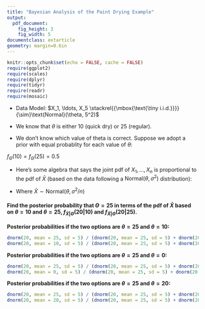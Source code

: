 ```yaml
---
title: "Bayesian Analysis of the Paint Drying Example"
output:
  pdf_document:
    fig_height: 3
    fig_width: 5
documentclass: extarticle
geometry: margin=0.6in
---
```


\def\simiid{\stackrel{{\mbox{\text{\tiny i.i.d.}}}}{\sim}}

```r
knitr::opts_chunk$set(echo = FALSE, cache = FALSE)
require(ggplot2)
require(scales)
require(dplyr)
require(tidyr)
require(readr)
require(mosaic)
```

 * Data Model: $X_1, \ldots, X_5 \simiid \text{Normal}(\theta, 5^2)$

 * We know that $\theta$ is either 10 (quick dry) or 25 (regular).

 * We don't know which value of theta is correct.  Suppose we adopt a prior with equal probablity for each value of $\theta$:
 
$f_{\Theta}(10) = f_{\Theta}(25) = 0.5$

 * Here's some algebra that says the joint pdf of $X_1, \ldots, X_n$ is proportional to the pdf of $\bar{X}$ (based on the data following a $\text{Normal}(\theta, \sigma^2)$ distribution):
 
\begin{align*}
f_{X_1, \ldots, X_n | \Theta}(x_1, \ldots, x_n | \theta) &= \prod_{i=1}^n f_{X_i | \Theta}(x_i | \theta) \\
 &= \prod_{i = 1}^n \frac{1}{\sqrt{2 \pi} \sigma} \exp\left[ \frac{-1}{2 \sigma^2} (x_i - \theta)^2 \right] \\
 &= \left(\frac{1}{\sqrt{2 \pi} \sigma}\right)^n \exp\left[ \frac{-1}{2 \sigma^2} \sum_{i=1}^n (x_i - \theta)^2 \right] \\
 &= \left(\frac{1}{\sqrt{2 \pi} \sigma}\right)^n \exp\left[ \frac{-1}{2 \sigma^2} \sum_{i=1}^n (x_i - \bar{x} + \bar{x} - \theta)^2 \right] \\
 &= \left(\frac{1}{\sqrt{2 \pi} \sigma}\right)^n \exp\left[ \frac{-1}{2 \sigma^2} \sum_{i=1}^n \left\{ (x_i - \bar{x})^2 + 2(x_i - \bar{x}) (\bar{x} - \theta) + (\bar{x} - \theta)^2 \right\} \right] \\
 &= \left(\frac{1}{\sqrt{2 \pi} \sigma}\right)^n \exp\left[ \frac{-1}{2 \sigma^2} \sum_{i=1}^n (x_i - \bar{x})^2 \right] \exp\left[ \frac{-1}{2 \sigma^2} \sum_{i=1}^n 2(x_i - \bar{x}) (\bar{x} - \theta) \right] \exp\left[ \frac{-1}{2 \sigma^2} \sum_{i=1}^n (\bar{x} - \theta)^2 \right] \\
 &= c \exp\left[ \frac{-1}{2 \sigma^2} 2 (\bar{x} - \theta) (n \bar{x} - n \bar{x}) \right] \exp\left[ \frac{-1}{2 \sigma^2} n (\bar{x} - \theta)^2 \right] \\
 &= c \exp\left[ \frac{-1}{2 \sigma^2 / n} (\bar{x} - \theta)^2 \right] \\
 &= c f_{\bar{X} | \Theta}(\bar{x} | \theta)
\end{align*}

 * Where $\bar{X} \sim \text{Normal}(\theta, \sigma^2/n)$

#### Find the posterior probability that $\Theta = 25$ in terms of the pdf of $\bar{X}$ based on $\theta = 10$ and $\theta = 25$, $f_{\bar{X} | \Theta}(20 | 10)$ and $f_{\bar{X} | \Theta}(20 | 25)$.

\newpage

**Posterior probabilities if the two options are $\theta = 25$ and $\theta = 10$:**

```r
dnorm(20, mean = 25, sd = 5) / (dnorm(20, mean = 25, sd = 5) + dnorm(20, mean = 10, sd = 5))
dnorm(20, mean = 10, sd = 5) / (dnorm(20, mean = 25, sd = 5) + dnorm(20, mean = 10, sd = 5))
```

\vspace{1cm}

**Posterior probabilities if the two options are $\theta = 25$ and $\theta = 0$:**

```r
dnorm(20, mean = 25, sd = 5) / (dnorm(20, mean = 25, sd = 5) + dnorm(20, mean = 0, sd = 5))
dnorm(20, mean = 0, sd = 5) / (dnorm(20, mean = 25, sd = 5) + dnorm(20, mean = 0, sd = 5))
```

\vspace{1cm}

**Posterior probabilities if the two options are $\theta = 25$ and $\theta = 20$:**

```r
dnorm(20, mean = 25, sd = 5) / (dnorm(20, mean = 25, sd = 5) + dnorm(20, mean = 20, sd = 5))
dnorm(20, mean = 20, sd = 5) / (dnorm(20, mean = 25, sd = 5) + dnorm(20, mean = 20, sd = 5))
```
